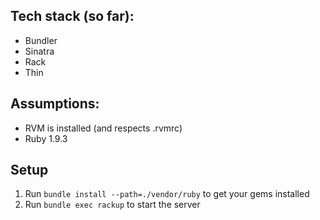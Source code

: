 == Tech stack (so far): ==
* Bundler
* Sinatra
* Rack
* Thin

== Assumptions: ==
* RVM is installed (and respects .rvmrc)
* Ruby 1.9.3

== Setup ==

# Run <tt>bundle install --path=./vendor/ruby</tt> to get your gems installed
# Run <tt>bundle exec rackup</tt> to start the server